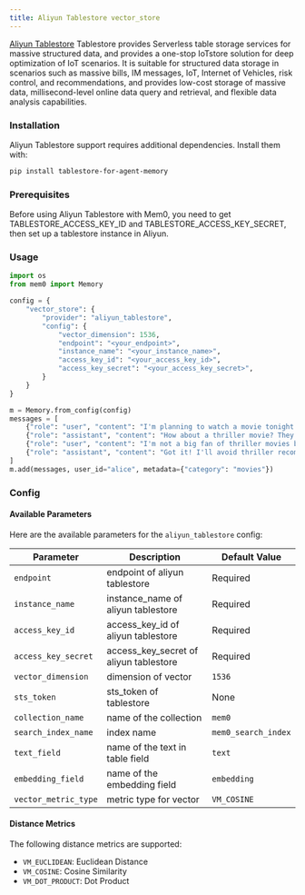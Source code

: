 ```yaml
---
title: Aliyun Tablestore vector_store
---
```


[Aliyun Tablestore](https://www.aliyun.com/product/ots) Tablestore provides Serverless table storage services for massive structured data, and provides a one-stop IoTstore solution for deep optimization of IoT scenarios. It is suitable for structured data storage in scenarios such as massive bills, IM messages, IoT, Internet of Vehicles, risk control, and recommendations, and provides low-cost storage of massive data, millisecond-level online data query and retrieval, and flexible data analysis capabilities.

### Installation

Aliyun Tablestore support requires additional dependencies. Install them with:

```bash
pip install tablestore-for-agent-memory
```

### Prerequisites

Before using Aliyun Tablestore with Mem0, you need to get TABLESTORE_ACCESS_KEY_ID and TABLESTORE_ACCESS_KEY_SECRET, then set up a tablestore instance in Aliyun.

### Usage

```python
import os
from mem0 import Memory

config = {
    "vector_store": {
        "provider": "aliyun_tablestore",
        "config": {
            "vector_dimension": 1536,
            "endpoint": "<your_endpoint>",
            "instance_name": "<your_instance_name>",
            "access_key_id": "<your_access_key_id>",
            "access_key_secret": "<your_access_key_secret>",
        }
    }
}

m = Memory.from_config(config)
messages = [
    {"role": "user", "content": "I'm planning to watch a movie tonight. Any recommendations?"},
    {"role": "assistant", "content": "How about a thriller movie? They can be quite engaging."},
    {"role": "user", "content": "I'm not a big fan of thriller movies but I love sci-fi movies."},
    {"role": "assistant", "content": "Got it! I'll avoid thriller recommendations and suggest sci-fi movies in the future."}
]
m.add(messages, user_id="alice", metadata={"category": "movies"})
```

### Config

#### Available Parameters

Here are the available parameters for the `aliyun_tablestore` config:

| Parameter | Description | Default Value |
| --- | --- | --- |
| `endpoint` | endpoint of aliyun tablestore | Required |
| `instance_name` | instance_name of aliyun tablestore | Required |
| `access_key_id` | access_key_id of aliyun tablestore | Required |
| `access_key_secret` | access_key_secret of aliyun tablestore | Required |
| `vector_dimension` | dimension of vector | `1536` |
| `sts_token` | sts_token of tablestore | None |
| `collection_name` | name of the collection | `mem0` |
| `search_index_name` | index name | `mem0_search_index` |
| `text_field` | name of the text in table field | `text` |
| `embedding_field` | name of the embedding field | `embedding` |
| `vector_metric_type` | metric type for vector | `VM_COSINE` |

#### Distance Metrics

The following distance metrics are supported:

- `VM_EUCLIDEAN`: Euclidean Distance
- `VM_COSINE`: Cosine Similarity
- `VM_DOT_PRODUCT`: Dot Product